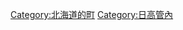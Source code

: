 {{Commonscat|Biratori, Hokkaido}}
{{Catmore}}

{{DEFAULTSORT:Biratori}}
[[Category:北海道的町|Category:北海道的町]]
[[Category:日高管內|Category:日高管內]]
